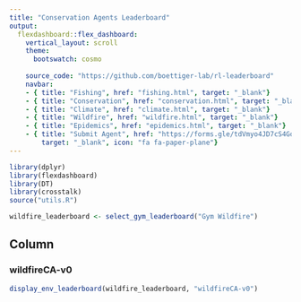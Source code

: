 ```yaml
---
title: "Conservation Agents Leaderboard"
output:
  flexdashboard::flex_dashboard:
    vertical_layout: scroll
    theme: 
      bootswatch: cosmo
      
    source_code: "https://github.com/boettiger-lab/rl-leaderboard"
    navbar:
    - { title: "Fishing", href: "fishing.html", target: "_blank"}
    - { title: "Conservation", href: "conservation.html", target: "_blank"}
    - { title: "Climate", href: "climate.html", target: "_blank"}
    - { title: "Wildfire", href: "wildfire.html", target: "_blank"}
    - { title: "Epidemics", href: "epidemics.html", target: "_blank"}
    - { title: "Submit Agent", href: "https://forms.gle/tdVmyo4JD7cS4Goo7", 
        target: "_blank", icon: "fa fa-paper-plane"}
---
```

```r
library(dplyr)
library(flexdashboard)
library(DT)
library(crosstalk)
source("utils.R")

wildfire_leaderboard <- select_gym_leaderboard("Gym Wildfire")
```   



Column {.tabset}
-------------------------------------
   
### wildfireCA-v0

```r
display_env_leaderboard(wildfire_leaderboard, "wildfireCA-v0")
```
